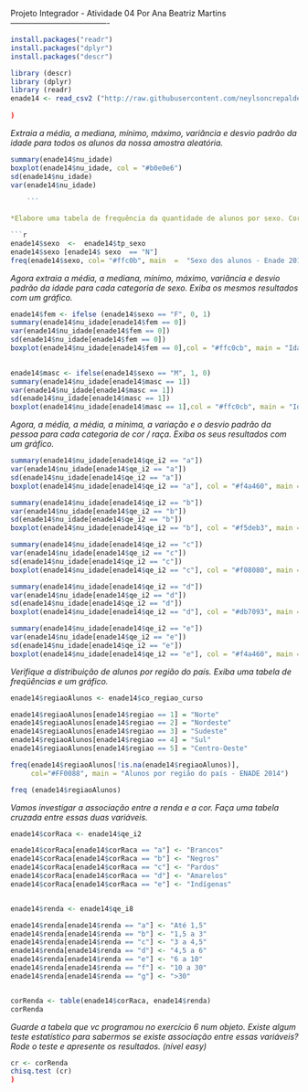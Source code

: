 Projeto Integrador - Atividade 04
Por Ana Beatriz Martins
-------------------------------------

```{r}
install.packages("readr")
install.packages("dplyr")
install.packages("descr")

library (descr)
library (dplyr)
library (readr)
enade14 <- read_csv2 ("http://raw.githubusercontent.com/neylsoncrepalde/introducao_ao_r/master/dados/enade_2014_amostra.csv")
  
)
```



*Extraia a média, a mediana, mínimo, máximo, variância e desvio padrão da idade para todos os alunos da nossa amostra aleatória.*  

```{r}
summary(enade14$nu_idade)
boxplot(enade14$nu_idade, col = "#b0e0e6")
sd(enade14$nu_idade)
var(enade14$nu_idade)
    
    ```

*Elabore uma tabela de frequência da quantidade de alunos por sexo. Corrija a variável caso alguma categoria esteja “sobrando”.*

```{r}
enade14$sexo  <-  enade14$tp_sexo
enade14$sexo [enade14$ sexo  == "N"]
freq(enade14$sexo, col= "#ffc0b", main  =  "Sexo dos alunos - Enade 2014")


```

*Agora extraia a média, a mediana, mínimo, máximo, variância e desvio padrão da idade para cada categoria de sexo. Exiba os mesmos resultados com um gráfico.*

```{r}
enade14$fem <- ifelse (enade14$sexo == "F", 0, 1)            
summary(enade14$nu_idade[enade14$fem == 0]) 
var(enade14$nu_idade[enade14$fem == 0])
sd(enade14$nu_idade[enade14$fem == 0])
boxplot(enade14$nu_idade[enade14$fem == 0],col = "#ffc0cb", main = "Idade das Mulheres - Enade 2014")

           
enade14$masc <- ifelse(enade14$sexo == "M", 1, 0) 
summary(enade14$nu_idade[enade14$masc == 1]) 
var(enade14$nu_idade[enade14$masc == 1])
sd(enade14$nu_idade[enade14$masc == 1])
boxplot(enade14$nu_idade[enade14$masc == 1],col = "#ffc0cb", main = "Idade dos Homens - Enade 2014")

```

*Agora, a média, a média, a mínima, a variação e o desvio padrão da pessoa para cada categoria de cor / raça. Exiba os seus resultados com um gráfico.*

```{r}
summary(enade14$nu_idade[enade14$qe_i2 == "a"]) 
var(enade14$nu_idade[enade14$qe_i2 == "a"])
sd(enade14$nu_idade[enade14$qe_i2 == "a"])
boxplot(enade14$nu_idade[enade14$qe_i2 == "a"], col = "#f4a460", main = "Idade dos Alunos Brancos - ENADE 2014")

summary(enade14$nu_idade[enade14$qe_i2 == "b"]) 
var(enade14$nu_idade[enade14$qe_i2 == "b"])
sd(enade14$nu_idade[enade14$qe_i2 == "b"])
boxplot(enade14$nu_idade[enade14$qe_i2 == "b"], col = "#f5deb3", main = "Idade dos Alunos Negros - ENADE 2014")

summary(enade14$nu_idade[enade14$qe_i2 == "c"]) 
var(enade14$nu_idade[enade14$qe_i2 == "c"])
sd(enade14$nu_idade[enade14$qe_i2 == "c"])
boxplot(enade14$nu_idade[enade14$qe_i2 == "c"], col = "#f08080", main = "Idade dos Alunos Pardos - ENADE 2014")

summary(enade14$nu_idade[enade14$qe_i2 == "d"]) 
var(enade14$nu_idade[enade14$qe_i2 == "d"])
sd(enade14$nu_idade[enade14$qe_i2 == "d"])
boxplot(enade14$nu_idade[enade14$qe_i2 == "d"], col = "#db7093", main = "Idade dos Alunos Amarelos/Orientais - ENADE 2014")

summary(enade14$nu_idade[enade14$qe_i2 == "e"]) 
var(enade14$nu_idade[enade14$qe_i2 == "e"])
sd(enade14$nu_idade[enade14$qe_i2 == "e"])
boxplot(enade14$nu_idade[enade14$qe_i2 == "e"], col = "#f4a460", main = "Idade dos Alunos Indigenas - ENADE 2014")
```


*Verifique a distribuição de alunos por região do país. Exiba uma tabela de freqüências e um gráfico.*
```{r}

enade14$regiaoAlunos <- enade14$co_regiao_curso

enade14$regiaoAlunos[enade14$regiao == 1] = "Norte"
enade14$regiaoAlunos[enade14$regiao == 2] = "Nordeste"
enade14$regiaoAlunos[enade14$regiao == 3] = "Sudeste"
enade14$regiaoAlunos[enade14$regiao == 4] = "Sul"
enade14$regiaoAlunos[enade14$regiao == 5] = "Centro-Oeste"

freq(enade14$regiaoAlunos[!is.na(enade14$regiaoAlunos)], 
     col="#FF0088", main = "Alunos por região do país - ENADE 2014")

freq (enade14$regiaoAlunos)

```
*Vamos investigar a associação entre a renda e a cor. Faça uma tabela cruzada entre essas duas variáveis.*

```{r}

enade14$corRaca <- enade14$qe_i2  

enade14$corRaca[enade14$corRaca == "a"] <- "Brancos"
enade14$corRaca[enade14$corRaca == "b"] <- "Negros"
enade14$corRaca[enade14$corRaca == "c"] <- "Pardos"
enade14$corRaca[enade14$corRaca == "d"] <- "Amarelos"
enade14$corRaca[enade14$corRaca == "e"] <- "Indígenas"


enade14$renda <- enade14$qe_i8

enade14$renda[enade14$renda == "a"] <- "Até 1,5"
enade14$renda[enade14$renda == "b"] <- "1,5 a 3"
enade14$renda[enade14$renda == "c"] <- "3 a 4,5"
enade14$renda[enade14$renda == "d"] <- "4,5 a 6"
enade14$renda[enade14$renda == "e"] <- "6 a 10"
enade14$renda[enade14$renda == "f"] <- "10 a 30"
enade14$renda[enade14$renda == "g"] <- ">30"


corRenda <- table(enade14$corRaca, enade14$renda)
corRenda
```

*Guarde a tabela que vc programou no exercício 6 num objeto. Existe algum teste estatístico para sabermos se existe associação entre essas variáveis? Rode o teste e apresente os resultados. (nível easy)*

```{r}
cr <- corRenda
chisq.test (cr)
) 
```





 
 